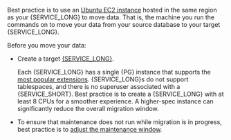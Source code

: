
Best practice is to use an [Ubuntu EC2 instance][create-ec2-instance] hosted in the same region as your
{SERVICE_LONG} to move data. That is, the machine you run the commands on to move your
data from your source database to your target {SERVICE_LONG}.

Before you move your data:

- Create a target [{SERVICE_LONG}][created-a-database-service-in-timescale].

  Each {SERVICE_LONG} has a single {PG} instance that supports the
  [most popular extensions][all-available-extensions]. {SERVICE_LONG}s do not support tablespaces,
  and there is no superuser associated with a {SERVICE_SHORT}.
  Best practice is to create a {SERVICE_LONG} with at least 8 CPUs for a smoother experience. A higher-spec instance
  can significantly reduce the overall migration window.

- To ensure that maintenance does not run while migration is in progress, best practice is to [adjust the maintenance window][adjust-maintenance-window]. 

[created-a-database-service-in-timescale]: /getting-started/services/
[has a single database]: /migrate/troubleshooting/#only-one-database-per-instance
[all-available-extensions]: /use-timescale/extensions
[tablespaces]: /migrate/troubleshooting/#tablespaces
[no-superuser-for-timescale-instance]: /migrate/troubleshooting/#superuser-privileges
[pg_hbaconf]: https://www.timescale.com/blog/5-common-connection-errors-in-postgresql-and-how-to-solve-them/#no-pg_hbaconf-entry-for-host
[create-ec2-instance]: https://docs.aws.amazon.com/AWSEC2/latest/UserGuide/EC2_GetStarted.html#ec2-launch-instance
[adjust-maintenance-window]: /use-timescale/upgrades/#adjusting-your-maintenance-window
